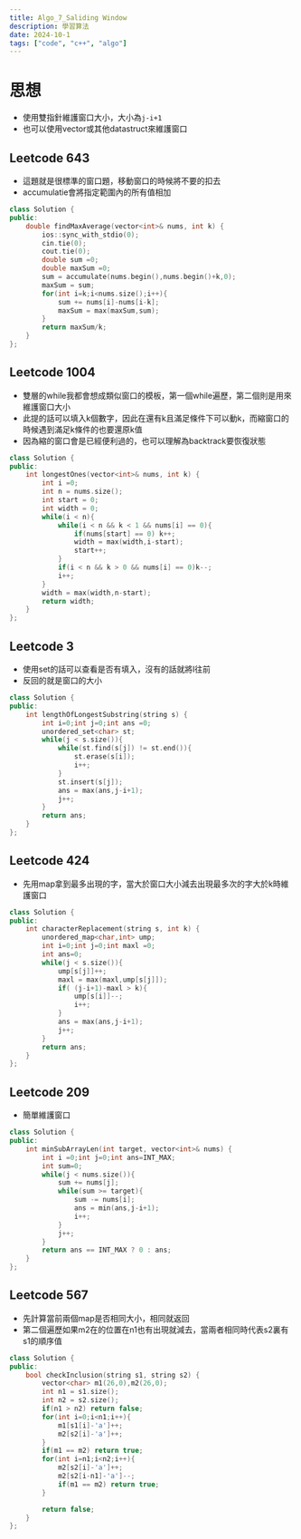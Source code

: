 ```yaml
---
title: Algo_7_Saliding Window
description: 學習算法
date: 2024-10-1
tags: ["code", "c++", "algo"]
---
```


# 思想

- 使用雙指針維護窗口大小，大小為`j-i+1`
- 也可以使用vector或其他datastruct來維護窗口

## Leetcode 643

- 這題就是很標準的窗口題，移動窗口的時候將不要的扣去
- accumulatie會將指定範圍內的所有值相加

```c++
class Solution {
public:
    double findMaxAverage(vector<int>& nums, int k) {
        ios::sync_with_stdio(0);
        cin.tie(0);
        cout.tie(0);
        double sum =0;
        double maxSum =0;
        sum = accumulate(nums.begin(),nums.begin()+k,0);
        maxSum = sum;
        for(int i=k;i<nums.size();i++){
            sum += nums[i]-nums[i-k];
            maxSum = max(maxSum,sum);
        }
        return maxSum/k;
    }
};
```

## Leetcode 1004

- 雙層的while我都會想成類似窗口的模板，第一個while遍歷，第二個則是用來維護窗口大小
- 此提的話可以填入k個數字，因此在還有k且滿足條件下可以動k，而縮窗口的時候遇到滿足k條件的也要還原k值
- 因為縮的窗口會是已經便利過的，也可以理解為backtrack要恢復狀態

```c++
class Solution {
public:
    int longestOnes(vector<int>& nums, int k) {
        int i =0;
        int n = nums.size();
        int start = 0;
        int width = 0;
        while(i < n){
            while(i < n && k < 1 && nums[i] == 0){
                if(nums[start] == 0) k++;
                width = max(width,i-start);
                start++;
            }
            if(i < n && k > 0 && nums[i] == 0)k--;
            i++;
        }
        width = max(width,n-start);
        return width;
    }
};
```

## Leetcode 3

- 使用set的話可以查看是否有填入，沒有的話就將I往前
- 反回的就是窗口的大小

```c++
class Solution {
public:
    int lengthOfLongestSubstring(string s) {
        int i=0;int j=0;int ans =0;
        unordered_set<char> st;
        while(j < s.size()){
            while(st.find(s[j]) != st.end()){
                st.erase(s[i]);
                i++;
            }
            st.insert(s[j]);
            ans = max(ans,j-i+1);
            j++;
        }
        return ans;
    }
};
```

## Leetcode 424

- 先用map拿到最多出現的字，當大於窗口大小減去出現最多次的字大於k時維護窗口

```c++
class Solution {
public:
    int characterReplacement(string s, int k) {
        unordered_map<char,int> ump;
        int i=0;int j=0;int maxl =0;
        int ans=0;
        while(j < s.size()){
            ump[s[j]]++;
            maxl = max(maxl,ump[s[j]]);
            if( (j-i+1)-maxl > k){
                ump[s[i]]--;
                i++;
            }
            ans = max(ans,j-i+1);
            j++;
        }
        return ans;
    }
};
```

## Leetcode 209

- 簡單維護窗口

```c++
class Solution {
public:
    int minSubArrayLen(int target, vector<int>& nums) {
        int i =0;int j=0;int ans=INT_MAX;
        int sum=0;
        while(j < nums.size()){
            sum += nums[j];
            while(sum >= target){
                sum -= nums[i];
                ans = min(ans,j-i+1);
                i++;
            }
            j++;
        }
        return ans == INT_MAX ? 0 : ans;
    }
};
```

## Leetcode 567

- 先計算當前兩個map是否相同大小，相同就返回
- 第二個遍歷如果m2在的位置在n1也有出現就減去，當兩者相同時代表s2裏有s1的順序值

```c++
class Solution {
public:
    bool checkInclusion(string s1, string s2) {
        vector<char> m1(26,0),m2(26,0);
        int n1 = s1.size();
        int n2 = s2.size();
        if(n1 > n2) return false;
        for(int i=0;i<n1;i++){
            m1[s1[i]-'a']++;
            m2[s2[i]-'a']++;
        }
        if(m1 == m2) return true;
        for(int i=n1;i<n2;i++){
            m2[s2[i]-'a']++;
            m2[s2[i-n1]-'a']--;
            if(m1 == m2) return true;
        }

        return false;
    }
};
```

